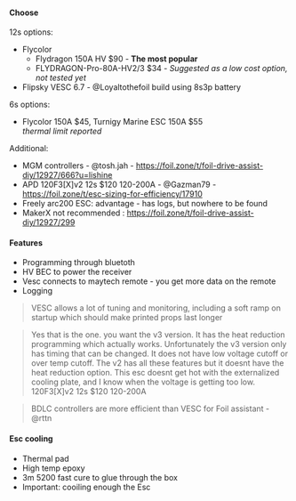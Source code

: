 #### Choose

12s options:

- Flycolor
  - Flydragon 150A HV $90 - **The most popular**
  - FLYDRAGON-Pro-80A-HV2/3 $34 - _Suggested as a low cost option, not tested yet_
- Flipsky VESC 6.7 - @Loyaltothefoil build using 8s3p battery

6s options:

- Flycolor 150A $45, Turnigy Marine ESC 150A $55\
  _thermal limit reported_

Additional:

- MGM controllers - @tosh.jah - https://foil.zone/t/foil-drive-assist-diy/12927/666?u=lishine
- APD 120F3[X]v2 12s $120 120-200A - @Gazman79 - https://foil.zone/t/esc-sizing-for-efficiency/17910
- Freely arc200 ESC: advantage - has logs, but nowhere to be found
- MakerX not recommended : https://foil.zone/t/foil-drive-assist-diy/12927/299

#### Features

- Programming through bluetoth
- HV BEC to power the receiver
- Vesc connects to maytech remote - you get more data on the remote
- Logging

> VESC allows a lot of tuning and monitoring, including a soft ramp on startup which should make printed props last longer

> Yes that is the one. you want the v3 version. It has the heat reduction programming which actually works. Unfortunately the v3 version only has timing that can be changed. It does not have low voltage cutoff or over temp cutoff. The v2 has all these features but it doesnt have the heat reduction option. This esc doesnt get hot with the externalized cooling plate, and I know when the voltage is getting too low. 120F3[X]v2 12s $120 120-200A

> BDLC controllers are more efficient than VESC for Foil assistant - @rttn

#### Esc cooling

- Thermal pad
- High temp epoxy
- 3m 5200 fast cure to glue through the box
- Important: cooiling enough the Esc
